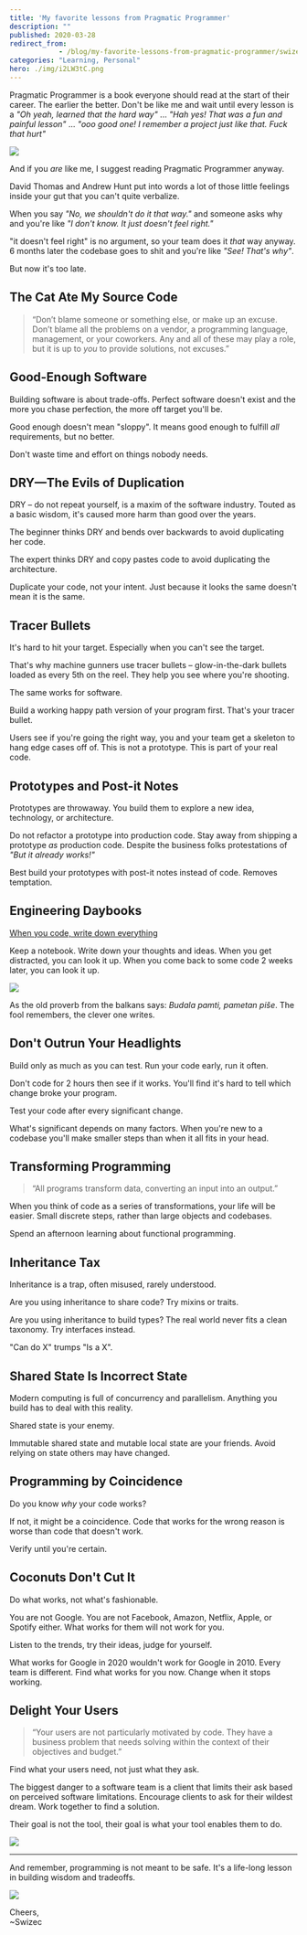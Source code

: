 ```yaml
---
title: 'My favorite lessons from Pragmatic Programmer'
description: ""
published: 2020-03-28
redirect_from: 
            - /blog/my-favorite-lessons-from-pragmatic-programmer/swizec/9361
categories: "Learning, Personal"
hero: ./img/i2LW3tC.png
---
```

Pragmatic Programmer is a book everyone should read at the start of their career. The earlier the better. Don&#x27;t be like me and wait until every lesson is a _&quot;Oh yeah, learned that the hard way&quot;_ ... _&quot;Hah yes! That was a fun and painful lesson&quot;_ ... _&quot;ooo good one! I remember a project just like that. Fuck that hurt&quot;_



[![](./img/i2LW3tC.png)](https://pragprog.com/book/tpp20/the-pragmatic-programmer-20th-anniversary-edition)



And if you _are_ like me, I suggest reading Pragmatic Programmer anyway.



David Thomas and Andrew Hunt put into words a lot of those little feelings inside your gut that you can&#x27;t quite verbalize.



When you say _&quot;No, we shouldn&#x27;t do it that way.&quot;_ and someone asks why and you&#x27;re like _&quot;I don&#x27;t know. It just doesn&#x27;t feel right.&quot;_



&quot;it doesn&#x27;t feel right&quot; is no argument, so your team does it _that_ way anyway. 6 months later the codebase goes to shit and you&#x27;re like _&quot;See! That&#x27;s why&quot;_.



But now it&#x27;s too late.



## The Cat Ate My Source Code



> “Don’t blame someone or something else, or make up an excuse. Don’t blame all the problems on a vendor, a programming language, management, or your coworkers. Any and all of these may play a role, but it is up to _you_ to provide solutions, not excuses.”



## Good-Enough Software



Building software is about trade-offs. Perfect software doesn&#x27;t exist and the more you chase perfection, the more off target you&#x27;ll be.



Good enough doesn&#x27;t mean &quot;sloppy&quot;. It means good enough to fulfill _all_ requirements, but no better.



Don&#x27;t waste time and effort on things nobody needs.



## DRY—The Evils of Duplication



DRY – do not repeat yourself, is a maxim of the software industry. Touted as a basic wisdom, it&#x27;s caused more harm than good over the years.



The beginner thinks DRY and bends over backwards to avoid duplicating her code.



The expert thinks DRY and copy pastes code to avoid duplicating the architecture.



Duplicate your code, not your intent. Just because it looks the same doesn&#x27;t mean it is the same.



## Tracer Bullets



It&#x27;s hard to hit your target. Especially when you can&#x27;t see the target.



That&#x27;s why machine gunners use tracer bullets – glow-in-the-dark bullets loaded as every 5th on the reel. They help you see where you&#x27;re shooting.



The same works for software.



Build a working happy path version of your program first. That&#x27;s your tracer bullet.



Users see if you&#x27;re going the right way, you and your team get a skeleton to hang edge cases off of. This is not a prototype. This is part of your real code.



## Prototypes and Post-it Notes



Prototypes are throwaway. You build them to explore a new idea, technology, or architecture.



Do not refactor a prototype into production code. Stay away from shipping a prototype _as_ production code. Despite the business folks protestations of _&quot;But it already works!&quot;_



Best build your prototypes with post-it notes instead of code. Removes temptation.



## Engineering Daybooks



[When you code, write down everything](https://swizec.com/blog/write-down-everything/swizec/8851)



Keep a notebook. Write down your thoughts and ideas. When you get distracted, you can look it up. When you come back to some code 2 weeks later, you can look it up.



![](./img/CRQ522W.png)



As the old proverb from the balkans says: _Budala pamti, pametan piše_. The fool remembers, the clever one writes.



## Don&#x27;t Outrun Your Headlights



Build only as much as you can test. Run your code early, run it often.



Don&#x27;t code for 2 hours then see if it works. You&#x27;ll find it&#x27;s hard to tell which change broke your program.



Test your code after every significant change.



What&#x27;s significant depends on many factors. When you&#x27;re new to a codebase you&#x27;ll make smaller steps than when it all fits in your head.



## Transforming Programming



> “All programs transform data, converting an input into an output.”



When you think of code as a series of transformations, your life will be easier. Small discrete steps, rather than large objects and codebases.



Spend an afternoon learning about functional programming.



## Inheritance Tax



Inheritance is a trap, often misused, rarely understood.



Are you using inheritance to share code? Try mixins or traits.



Are you using inheritance to build types? The real world never fits a clean taxonomy. Try interfaces instead.



&quot;Can do X&quot; trumps &quot;Is a X&quot;.



## Shared State Is Incorrect State



Modern computing is full of concurrency and parallelism. Anything you build has to deal with this reality.



Shared state is your enemy.



Immutable shared state and mutable local state are your friends. Avoid relying on state others may have changed.



## Programming by Coincidence



Do you know _why_ your code works?



If not, it might be a coincidence. Code that works for the wrong reason is worse than code that doesn&#x27;t work.



Verify until you&#x27;re certain.



## Coconuts Don&#x27;t Cut It



Do what works, not what&#x27;s fashionable.



You are not Google. You are not Facebook, Amazon, Netflix, Apple, or Spotify either. What works for them will not work for you.



Listen to the trends, try their ideas, judge for yourself.



What works for Google in 2020 wouldn&#x27;t work for Google in 2010. Every team is different. Find what works for you now. Change when it stops working.



## Delight Your Users



> “Your users are not particularly motivated by code. They have a business problem that needs solving within the context of their objectives and budget.”



Find what your users need, not just what they ask.



The biggest danger to a software team is a client that limits their ask based on perceived software limitations. Encourage clients to ask for their wildest dream. Work together to find a solution.



Their goal is not the tool, their goal is what your tool enables them to do.



![](./img/Bfmuc3C.png)



* * *



And remember, programming is not meant to be safe. It&#x27;s a life-long lesson in building wisdom and tradeoffs.



![](./img/tTHHdPk.png)



Cheers,  
~Swizec